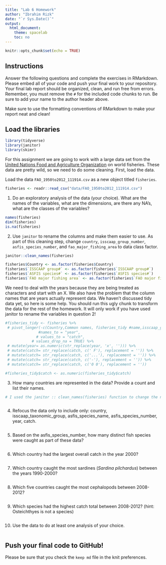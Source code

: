 ```yaml
---
title: "Lab 6 Homework"
author: "Ibrahim Rizk"
date: "`r Sys.Date()`"
output:
  html_document:
    theme: spacelab
    toc: no
---
```


```r
knitr::opts_chunk$set(echo = TRUE)
```

## Instructions
Answer the following questions and complete the exercises in RMarkdown. Please embed all of your code and push your final work to your repository. Your final lab report should be organized, clean, and run free from errors. Remember, you must remove the `#` for the included code chunks to run. Be sure to add your name to the author header above.  

Make sure to use the formatting conventions of RMarkdown to make your report neat and clean!  

## Load the libraries
```r
library(tidyverse)
library(janitor)
library(skimr)
```

For this assignment we are going to work with a large data set from the [United Nations Food and Agriculture Organization](http://www.fao.org/about/en/) on world fisheries. These data are pretty wild, so we need to do some cleaning. First, load the data.  

Load the data `FAO_1950to2012_111914.csv` as a new object titled `fisheries`.
```r
fisheries <- readr::read_csv("data/FAO_1950to2012_111914.csv")
```

1. Do an exploratory analysis of the data (your choice). What are the names of the variables, what are the dimensions, are there any NA's, what are the classes of the variables?  
```r
names(fisheries)
dim(fisheries)
is.na(fisheries)
```

2. Use `janitor` to rename the columns and make them easier to use. As part of this cleaning step, change `country`, `isscaap_group_number`, `asfis_species_number`, and `fao_major_fishing_area` to data class factor. 
```r
janitor::clean_names(fisheries)

```

```r
fisheries$Country <- as.factor(fisheries$Country)
fisheries$`ISSCAAP group#` <- as.factor(fisheries$`ISSCAAP group#`)
fisheries$`ASFIS species#` <- as.factor(fisheries$`ASFIS species#`)
fisheries$`FAO major fishing area` <- as.factor(fisheries$`FAO major fishing area`)
```

We need to deal with the years because they are being treated as characters and start with an X. We also have the problem that the column names that are years actually represent data. We haven't discussed tidy data yet, so here is some help. You should run this ugly chunk to transform the data for the rest of the homework. It will only work if you have used janitor to rename the variables in question 2!
```r
#fisheries_tidy <- fisheries %>% 
 # pivot_longer(-c(Country,Common names, fisheries_tidy #name,isscaap_group_number,isscaap_taxonomic_group,asfis_species_number,asfis_species_name,fao_major_fishing_area,measure),
               #names_to = "year",
              # values_to = "catch",
            # values_drop_na = TRUE) %>% 
 # mutate(year= as.numeric(str_replace(year, 'x', ''))) %>% 
 # mutate(catch= str_replace(catch, c(' F'), replacement = '')) %>% 
 # mutate(catch= str_replace(catch, c('...'), replacement = '')) %>% 
 # mutate(catch= str_replace(catch, c('-'), replacement = '')) %>% 
 # mutate(catch= str_replace(catch, c('0 0'), replacement = ''))

#fisheries_tidy$catch <- as.numeric(fisheries_tidy$catch)
```

3. How many countries are represented in the data? Provide a count and list their names.
```r
# I used the janitor :: clean_names(fisheries) function to change the names of the variables but I was unable to figure out how to change it to snake case :/
```

```r

```

4. Refocus the data only to include only: country, isscaap_taxonomic_group, asfis_species_name, asfis_species_number, year, catch.
```r

```

5. Based on the asfis_species_number, how many distinct fish species were caught as part of these data?
```r

```

6. Which country had the largest overall catch in the year 2000?
```r

```

7. Which country caught the most sardines (_Sardina pilchardus_) between the years 1990-2000?
```r

```

8. Which five countries caught the most cephalopods between 2008-2012?
```r

```

9. Which species had the highest catch total between 2008-2012? (hint: Osteichthyes is not a species)
```r

```

10. Use the data to do at least one analysis of your choice.
```r

```

## Push your final code to GitHub!
Please be sure that you check the `keep md` file in the knit preferences.   